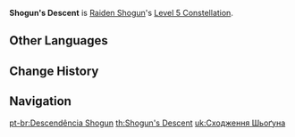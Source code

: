 {{Constellation Infobox
|image       = Constellation Shogun's Descent.png
|description = Increases the Level of [[Transcendence: Baleful Omen]] by 3.<br />Maximum upgrade level is 15.
|level       = 5
|character   = Raiden Shogun
|utility1    = Talent Level Increase
|utility2    = Elemental Skill Level Increase
}}
'''Shogun's Descent''' is [[Raiden Shogun]]'s [[Level 5 Constellation]].
<!--
==Gameplay Notes==
-->

==Other Languages==
{{Other Languages
|en      = Shogun's Descent
|zhs     = 凶将显形
|zhs_rm  = Xiōng Jiāng Xiǎnxíng
|zht     = 凶將顯形
|zht_rm  = Xiōng Jiāng Xiǎnxíng
|zh_tl   = Manifestation of the Evil General
|ja      = 凶将の顕現
|ja_rm   = Kyoushou no Kengen{{Assumed}}
|ja_tl   = Manifestation of Unfortunate General
|ko      = 쇼군의 현형
|ko_rm   = Syogun-ui Hyeonhyeong
|ko_tl   = Shogun's Descent
|es      = Descenso de la Shogun
|es_tl   = Shogun's Descent
|fr      = Apparition de la Shogun
|fr_tl   = Shogun’s Apparition
|ru      = Нисхождение сёгуна
|ru_tl   = Shogun's Descent
|th      = Shogun's Descent
|vi      = Shogun Giáng Lâm
|vi_tl   = 
|de      = Erscheinen des Unheils
|de_tl   = Appearance of Calamity
|id      = Shogun's Descent
|pt      = Descendência Shogun
|pt_tl   = Shogun's Descent
|pt_note = The ''Descendência'' here refers to her traits, such as appearance, behavior, etc. and not the fact that she is descending
}}

==Change History==
{{Change History|2.1}}

==Navigation==
{{Talent Navbox|Raiden Shogun}}
[[pt-br:Descendência Shogun]]
[[th:Shogun's Descent]]
[[uk:Сходження Шьоґуна]]